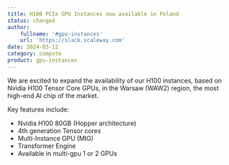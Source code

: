 ```yaml
---
title: H100 PCIe GPU Instances now available in Poland
status: changed
author:
    fullname: '#gpu-instances'
    url: 'https://slack.scaleway.com'
date: 2024-03-12
category: compute
product: gpu-instances
---
```


We are excited to expand the availability of our H100 instances, based on Nvidia H100 Tensor Core GPUs, in the Warsaw (WAW2) region, the most high-end AI chip of the market.

Key features include:
- Nvidia H100 80GB (Hopper architecture)
- 4th generation Tensor cores
- Multi-Instance GPU (MIG)
- Transformer Engine
- Available in multi-gpu 1 or 2 GPUs

